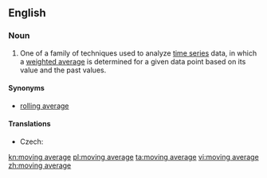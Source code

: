 ==English==
{{wikipedia}}

===Noun===
{{en-noun}}

# {{lb|en|statistics}} One of a family of techniques used to analyze [[time series]] data, in which a [[weighted average]] is determined for a given data point based on its value and the past values.

====Synonyms====
* [[rolling average]]

====Translations====
{{trans-top|statistical technique}}
* Czech: {{t|cs|klouzavý průměr|m}}
{{trans-mid}}
{{trans-bottom}}

[[kn:moving average]]
[[pl:moving average]]
[[ta:moving average]]
[[vi:moving average]]
[[zh:moving average]]